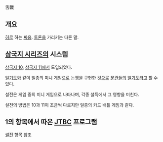 舌戰

== 개요 ==
[[혀]]로 하는 [[싸움]]. [[토론]]을 가리키는 다른 말.

== [[삼국지 시리즈]]의 시스템 ==
[[삼국지 10]], [[삼국지 11]]에서 도입되었다.

[[일기토]]와 같이 일종의 미니 게임으로 논쟁을 구현한 것으로 [[문관]]들의 [[일기토]]라고 할 수 있다.

설전은 게임 중의 미니 게임으로 나타나며, 각종 설득에서 그 영향을 미친다.

설전의 방법은 10과 11이 조금씩 다르지만 일종의 카드 배틀 게임과 같다.

== 1의 항목에서 따온 [[JTBC]] 프로그램 ==
[[썰전]] 항목 참조
